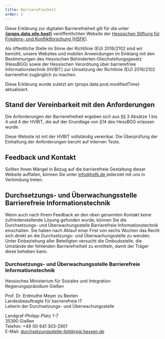```yaml
---
title: Barrierefreiheit
order: 2
---
```


Diese Erklärung zur digitalen Barrierefreiheit gilt für die unter **<a href={props.data.site.host}>{props.data.site.host}</a>** veröffentlichten Website der [Hessischen Stiftung für Friedens- und Konfliktforschung (HSFK)](https://www.hsfk.de/).

Als öffentliche Stelle im Sinne der Richtlinie (EU) 2016/2102 sind wir bemüht, unsere Websites und mobilen Anwendungen im Einklang mit den Bestimmungen des Hessischen Behinderten-Gleichstellungsgesetz (HessBGG) sowie der Hessischen Verordnung über barrierefreie Informationstechnik (HVBIT) zur Umsetzung der Richtlinie (EU) 2016/2102 barrierefrei zugänglich zu machen.

Diese Erklärung wurde zuletzt am {props.data.post.modifiedTime} aktualisiert.

## Stand der Vereinbarkeit mit den Anforderungen

Die Anforderungen der Barrierefreiheit ergeben sich aus §§ 3 Absätze 1 bis 4 und 4 der HVBIT, die auf der Grundlage von §14 des HessBGG erlassen wurde.

Diese Website ist mit der HVBIT vollständig vereinbar. Die Überprüfung der Einhaltung der Anforderungen beruht auf internen Tests.

## Feedback und Kontakt

Sollten Ihnen Mängel in Bezug auf die barrierefreie Gestaltung dieser Website auffallen, können Sie unter [info@hsfk.de](mailto:info@hsfk.de) jederzeit mit uns in Verbindung treten.

## Durchsetzungs- und Überwachungsstelle Barrierefreie Informationstechnik

Wenn auch nach Ihrem Feedback an den oben genannten Kontakt keine zufriedenstellende Lösung gefunden wurde, können Sie die Durchsetzungs- und Überwachungsstelle Barrierefreie Informationstechnik einschalten. Sie haben nach Ablauf einer Frist von sechs Wochen das Recht sich direkt an die Durchsetzungs- und Überwachungsstelle zu wenden. Unter Einbeziehung aller Beteiligten versucht die Ombudsstelle, die Umstände der fehlenden Barrierefreiheit zu ermitteln, damit der Träger diese beheben kann.

### Durchsetzungs- und Überwachungsstelle Barrierefreie Informationstechnik

Hessisches Ministerium für Soziales und Integration\
Regierungspräsidium Gießen

Prof. Dr. Erdmuthe Meyer zu Bexten\
Landesbeauftragte für barrierefreie IT\
Leiterin der Durchsetzungs- und Überwachungsstelle

Landgraf-Philipp-Platz 1-7\
35390 Gießen\
Telefon: +49 (0) 641 303-2901\
E-Mail: [durchsetzungsstelle-lbit@rpgi.hessen.de](mailto:durchsetzungsstelle-lbit@rpgi.hessen.de)
